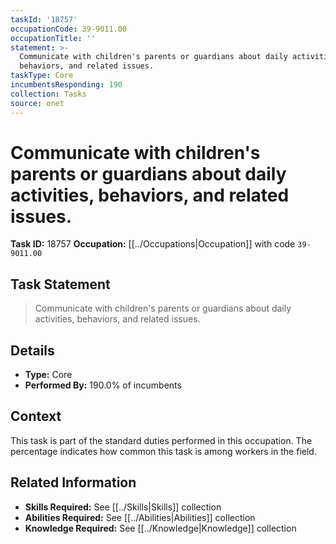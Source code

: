 ```yaml
---
taskId: '18757'
occupationCode: 39-9011.00
occupationTitle: ''
statement: >-
  Communicate with children's parents or guardians about daily activities,
  behaviors, and related issues.
taskType: Core
incumbentsResponding: 190
collection: Tasks
source: onet
---
```

# Communicate with children's parents or guardians about daily activities, behaviors, and related issues.

**Task ID:** 18757
**Occupation:** [[../Occupations|Occupation]] with code `39-9011.00`

## Task Statement

> Communicate with children's parents or guardians about daily activities, behaviors, and related issues.

## Details

- **Type:** Core
- **Performed By:** 190.0% of incumbents

## Context

This task is part of the standard duties performed in this occupation. The percentage indicates how common this task is among workers in the field.

## Related Information

- **Skills Required:** See [[../Skills|Skills]] collection
- **Abilities Required:** See [[../Abilities|Abilities]] collection
- **Knowledge Required:** See [[../Knowledge|Knowledge]] collection
